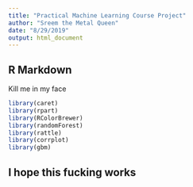 ```yaml
---
title: "Practical Machine Learning Course Project"
author: "Sreem the Metal Queen"
date: "8/29/2019"
output: html_document
---
```


## R Markdown

Kill me in my face

``` r
library(caret)
library(rpart)
library(RColorBrewer)
library(randomForest)
library(rattle)
library(corrplot)
library(gbm)
```

## I hope this fucking works
